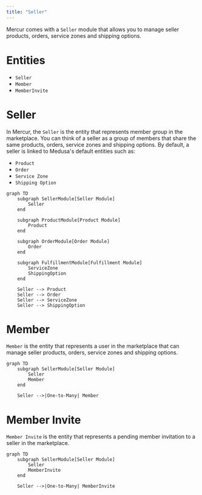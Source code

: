 ```yaml
---
title: "Seller"
---
```


Mercur comes with a `Seller` module that allows you to manage seller products, orders, service zones and shipping options.

# Entities

- `Seller`
- `Member`
- `MemberInvite`

# Seller

In Mercur, the `Seller` is the entity that represents member group in the marketplace.
You can think of a seller as a group of members that share the same products, orders, service zones and shipping options.
By default, a seller is linked to Medusa's default entities such as:

- `Product`
- `Order`
- `Service Zone`
- `Shipping Option`

```mermaid
graph TD
    subgraph SellerModule[Seller Module]
        Seller
    end

    subgraph ProductModule[Product Module]
        Product
    end

    subgraph OrderModule[Order Module]
        Order
    end

    subgraph FulfillmentModule[Fulfillment Module]
        ServiceZone
        ShippingOption
    end

    Seller --> Product
    Seller --> Order
    Seller --> ServiceZone
    Seller --> ShippingOption
```

# Member

`Member` is the entity that represents a user in the marketplace that can manage seller products, orders, service zones and shipping options.

```mermaid
graph TD
    subgraph SellerModule[Seller Module]
        Seller
        Member
    end

    Seller -->|One-to-Many| Member
```

# Member Invite

`Member Invite` is the entity that represents a pending member invitation to a seller in the marketplace.

```mermaid
graph TD
    subgraph SellerModule[Seller Module]
        Seller
        MemberInvite
    end

    Seller -->|One-to-Many| MemberInvite

```
